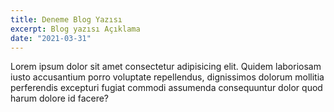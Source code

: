 ```yaml
---
title: Deneme Blog Yazısı
excerpt: Blog yazısı Açıklama
date: "2021-03-31"
---
```


Lorem ipsum dolor sit amet consectetur adipisicing elit. Quidem laboriosam iusto accusantium porro voluptate repellendus, dignissimos dolorum mollitia perferendis excepturi fugiat commodi assumenda consequuntur dolor quod harum dolore id facere?